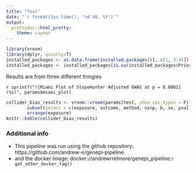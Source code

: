 ```yaml
---
title: "Test"
date: "`r format(Sys.time(), '%d %B, %Y')`"
output:
  prettydoc::html_pretty:
    theme: cayman
---
```

```r
library(vroom)
library(dplyr, quietly=T)
installed_packages <- as.data.frame(installed.packages()[, c(1, 3:4)])
installed_packages <- installed_packages[is.na(installed_packages$Priority), 1:2, drop=FALSE]
```

Results are from three different thingies

`r sprintf("![Miami Plot of SlopeHunter Adjusted GWAS at p = 0.0001](%s)", params$miami_plot)`

```r
collider_bias_results <- vroom::vroom(params$test, show_col_types = F) %>%
        subset(select = c(exposure, outcome, method, nsnp, b, se, pval, p.adjusted)) %>%
        arrange(exposure)
knitr::kable(collider_bias_results)
```

### Additional info

* This pipeline was run using the github repository: https://github.com/andrew-e/genepi-pipeline
* and the docker image: docker://andrewrrelmore/genepi_pipeline:`r get_other_docker_tag()`
